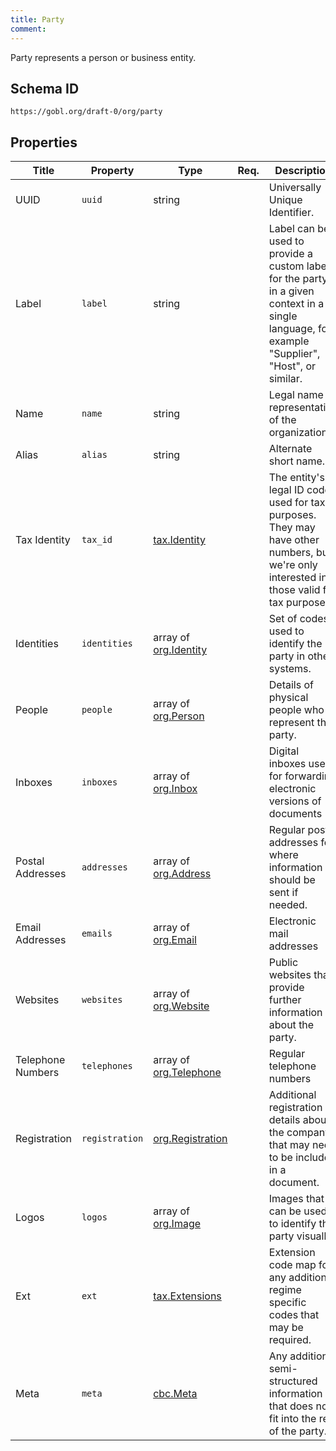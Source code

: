 ```yaml
---
title: Party
comment: 
---
```


Party represents a person or business entity.

## Schema ID

`https://gobl.org/draft-0/org/party`

## Properties

| Title             | Property       | Type                                             | Req. | Description                                                                                                                                    |
|-------------------|----------------|--------------------------------------------------|------|------------------------------------------------------------------------------------------------------------------------------------------------|
| UUID              | `uuid`         | string                                           |      | Universally Unique Identifier.                                                                                                                 |
| Label             | `label`        | string                                           |      | Label can be used to provide a custom label for the party in a given context in a single language, for example "Supplier", "Host", or similar. |
| Name              | `name`         | string                                           |      | Legal name or representation of the organization.                                                                                              |
| Alias             | `alias`        | string                                           |      | Alternate short name.                                                                                                                          |
| Tax Identity      | `tax_id`       | [tax.Identity](/draft-0/tax/identity)            |      | The entity's legal ID code used for tax purposes. They may have other numbers, but we're only interested in those valid for tax purposes.      |
| Identities        | `identities`   | array of [org.Identity](/draft-0/org/identity)   |      | Set of codes used to identify the party in other systems.                                                                                      |
| People            | `people`       | array of [org.Person](/draft-0/org/person)       |      | Details of physical people who represent the party.                                                                                            |
| Inboxes           | `inboxes`      | array of [org.Inbox](/draft-0/org/inbox)         |      | Digital inboxes used for forwarding electronic versions of documents                                                                           |
| Postal Addresses  | `addresses`    | array of [org.Address](/draft-0/org/address)     |      | Regular post addresses for where information should be sent if needed.                                                                         |
| Email Addresses   | `emails`       | array of [org.Email](/draft-0/org/email)         |      | Electronic mail addresses                                                                                                                      |
| Websites          | `websites`     | array of [org.Website](/draft-0/org/website)     |      | Public websites that provide further information about the party.                                                                              |
| Telephone Numbers | `telephones`   | array of [org.Telephone](/draft-0/org/telephone) |      | Regular telephone numbers                                                                                                                      |
| Registration      | `registration` | [org.Registration](/draft-0/org/registration)    |      | Additional registration details about the company that may need to be included in a document.                                                  |
| Logos             | `logos`        | array of [org.Image](/draft-0/org/image)         |      | Images that can be used to identify the party visually.                                                                                        |
| Ext               | `ext`          | [tax.Extensions](/draft-0/tax/extensions)        |      | Extension code map for any additional regime specific codes that may be required.                                                              |
| Meta              | `meta`         | [cbc.Meta](/draft-0/cbc/meta)                    |      | Any additional semi-structured information that does not fit into the rest of the party.                                                       |

